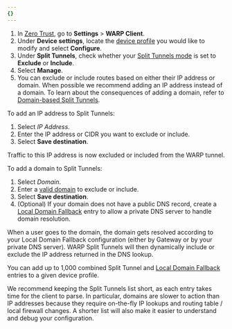 ```yaml
---
{}
---
```



1. In [Zero Trust](https://one.dash.cloudflare.com/), go to **Settings** > **WARP Client**.
2. Under **Device settings**, locate the [device profile](/cloudflare-one/connections/connect-devices/warp/configure-warp/device-profiles/) you would like to modify and select **Configure**.
3. Under **Split Tunnels**, check whether your [Split Tunnels mode](/cloudflare-one/connections/connect-devices/warp/configure-warp/route-traffic/split-tunnels/#change-split-tunnels-mode) is set to **Exclude** or **Include**.
4. Select **Manage**.
5. You can exclude or include routes based on either their IP address or domain. When possible we recommend adding an IP address instead of a domain. To learn about the consequences of adding a domain, refer to [Domain-based Split Tunnels](/cloudflare-one/connections/connect-devices/warp/configure-warp/route-traffic/split-tunnels/#domain-based-split-tunnels).

<Tabs> <TabItem label="Add an IP">

To add an IP address to Split Tunnels:

1. Select _IP Address_.
2. Enter the IP address or <GlossaryTooltip term="CIDR">CIDR</GlossaryTooltip> you want to exclude or include.
3. Select **Save destination**.

Traffic to this IP address is now excluded or included from the WARP tunnel.

</TabItem> <TabItem label="Add a domain">

To add a domain to Split Tunnels:

1. Select _Domain_.
2. Enter a [valid domain](/cloudflare-one/connections/connect-devices/warp/configure-warp/route-traffic/split-tunnels/#valid-domains) to exclude or include.
3. Select **Save destination**.
4. (Optional) If your domain does not have a public DNS record, create a [Local Domain Fallback](/cloudflare-one/connections/connect-devices/warp/configure-warp/route-traffic/local-domains/) entry to allow a private DNS server to handle domain resolution.

When a user goes to the domain, the domain gets resolved according to your Local Domain Fallback configuration (either by Gateway or by your private DNS server). WARP Split Tunnels will then dynamically include or exclude the IP address returned in the DNS lookup.

</TabItem> </Tabs>

You can add up to 1,000 combined Split Tunnel and [Local Domain Fallback](/cloudflare-one/connections/connect-devices/warp/configure-warp/route-traffic/local-domains/) entries to a given device profile.

We recommend keeping the Split Tunnels list short, as each entry takes time for the client to parse. In particular, domains are slower to action than IP addresses because they require on-the-fly IP lookups and routing table / local firewall changes. A shorter list will also make it easier to understand and debug your configuration.
